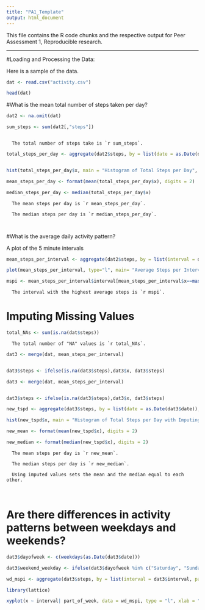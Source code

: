 ```yaml
---
title: "PA1_Template"
output: html_document
---
```


This file contains the R code chunks and the respective output for Peer Assessment 1, Reproducible research.

---
#Loading and Processing the Data:

Here is a sample of the data. 

```r


dat <- read.csv("activity.csv")

head(dat)

```


#What is the mean total number of steps taken per day?

```r

dat2 <- na.omit(dat)

sum_steps <- sum(dat2[,"steps"])



```

      The total number of steps take is `r sum_steps`.


```r


total_steps_per_day <- aggregate(dat2$steps, by = list(date = as.Date(dat2$date)), FUN=sum)


hist(total_steps_per_day$x, main = "Histogram of Total Steps per Day", xlab = "Steps")

mean_steps_per_day <- format(mean(total_steps_per_day$x), digits = 2)

median_steps_per_day <- median(total_steps_per_day$x)

```      

      The mean steps per day is `r mean_steps_per_day`.
      
      The median steps per day is `r median_steps_per_day`.
     
     
#What is the average daily activity pattern?

A plot of the 5 minute intervals
        
```r

mean_steps_per_interval <- aggregate(dat2$steps, by = list(interval = dat2$interval), FUN=mean)

plot(mean_steps_per_interval, type="l", main= "Average Steps per Interval", ylab = "Average Steps", xlab="Interval")


``` 


```r

mspi <- mean_steps_per_interval$interval[mean_steps_per_interval$x==max(mean_steps_per_interval$x)]

```   

      The interval with the highest average steps is `r mspi`.

# Imputing Missing Values

```r

total_NAs <- sum(is.na(dat$steps))


```  
        
      The total number of "NA" values is `r total_NAs`.


```r

dat3 <- merge(dat, mean_steps_per_interval)


dat3$steps <- ifelse(is.na(dat3$steps),dat3$x, dat3$steps)

```  
      
```r

dat3 <- merge(dat, mean_steps_per_interval)


dat3$steps <- ifelse(is.na(dat3$steps),dat3$x, dat3$steps)

new_tspd <- aggregate(dat3$steps, by = list(date = as.Date(dat3$date)), FUN=sum)

hist(new_tspd$x, main = "Histogram of Total Steps per Day with Imputing", xlab = "Steps")

new_mean <- format(mean(new_tspd$x), digits = 2)

new_median <- format(median(new_tspd$x), digits = 2)


```  


      The mean steps per day is `r new_mean`.
      
      The median steps per day is `r new_median`.
      
      Using imputed values sets the mean and the median equal to each other.
      
      
# Are there differences in activity patterns between weekdays and weekends?

```r

dat3$dayofweek <- c(weekdays(as.Date(dat3$date)))

dat3$weekend_weekday <- ifelse(dat3$dayofweek %in% c("Saturday", "Sunday"), "Weekend", "Weekday")

wd_mspi <- aggregate(dat3$steps, by = list(interval = dat3$interval, part_of_week = dat3$weekend_weekday), FUN=mean)

library(lattice)

xyplot(x ~ interval| part_of_week, data = wd_mspi, type = "l", xlab = "Interval", ylab = "Average Number of steps", layout=c(1,2))

```


